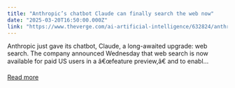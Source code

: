 ```yaml
---
title: "Anthropic’s chatbot Claude can finally search the web now"
date: "2025-03-20T16:50:00.000Z"
link: "https://www.theverge.com/ai-artificial-intelligence/632824/anthropic-claude-web-search-ai-scott-white"
---
```


Anthropic just gave its chatbot, Claude, a long-awaited upgrade: web search.
The company announced Wednesday that web search is now available for paid US users in a â€œfeature preview,â€ and to enabl...

[Read more](https://www.theverge.com/ai-artificial-intelligence/632824/anthropic-claude-web-search-ai-scott-white)
